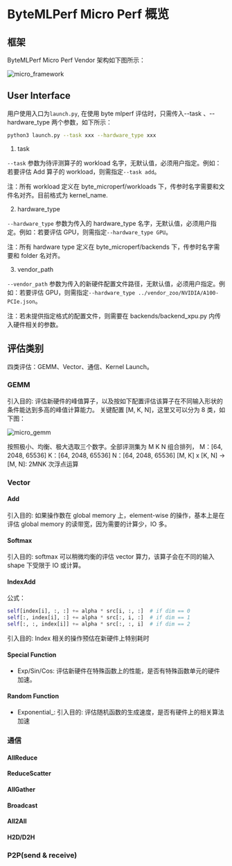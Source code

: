 
# ByteMLPerf Micro Perf 概览

## 框架

ByteMLPerf Micro Perf Vendor 架构如下图所示：

<img src={micro_framework} alt="micro_framework"></img>

## User Interface

用户使用入口为`launch.py`, 在使用 byte mlperf 评估时，只需传入--task 、--hardware_type 两个参数，如下所示：

```bash
python3 launch.py --task xxx --hardware_type xxx
```

1. task

`--task` 参数为待评测算子的 workload 名字，无默认值，必须用户指定。例如：若要评估 Add 算子的 workload，则需指定`--task add`。

注：所有 workload 定义在 byte_microperf/workloads 下，传参时名字需要和文件名对齐。目前格式为 kernel_name.

2. hardware_type

`--hardware_type` 参数为传入的 hardware_type 名字，无默认值，必须用户指定。例如：若要评估 GPU，则需指定`--hardware_type GPU`。

注：所有 hardware type 定义在 byte_microperf/backends 下，传参时名字需要和 folder 名对齐。

3. vendor_path

`--vendor_path` 参数为传入的新硬件配置文件路径，无默认值，必须用户指定。例如：若要评估 GPU，则需指定`--hardware_type ../vendor_zoo/NVIDIA/A100-PCIe.json`。

注：若未提供指定格式的配置文件，则需要在 backends/backend_xpu.py 内传入硬件相关的参数。

## 评估类别

四类评估：GEMM、Vector、通信、Kernel Launch。

### GEMM

引入目的: 评估新硬件的峰值算子，以及按如下配置评估该算子在不同输入形状的条件能达到多高的峰值计算能力。
关键配置 [M, K, N]，这里又可以分为 8 类，如下图：

<img src={micro_gemm} alt="micro_gemm"></img>

按照极小、均衡、极大选取三个数字。全部评测集为 M K N 组合排列，
M：[64, 2048, 65536]
K：[64, 2048, 65536]
N：[64, 2048, 65536]
[M, K] x [K, N] -> [M, N]: 2MNK 次浮点运算

### Vector

#### Add

引入目的: 如果操作数在 global memory 上，element-wise 的操作，基本上是在评估 global memory 的读带宽，因为需要的计算少，IO 多。

#### Softmax

引入目的: softmax 可以稍微均衡的评估 vector 算力，该算子会在不同的输入 shape 下受限于 IO 或计算。

#### IndexAdd

公式：

```python
self[index[i], :, :] += alpha * src[i, :, :]  # if dim == 0
self[:, index[i], :] += alpha * src[:, i, :]  # if dim == 1
self[:, :, index[i]] += alpha * src[:, :, i]  # if dim == 2
```

引入目的: Index 相关的操作预估在新硬件上特别耗时

#### Special Function

- Exp/Sin/Cos: 评估新硬件在特殊函数上的性能，是否有特殊函数单元的硬件加速。

#### Random Function

- Exponential\_: 引入目的: 评估随机函数的生成速度，是否有硬件上的相关算法加速

### 通信

#### AllReduce

#### ReduceScatter

#### AllGather

#### Broadcast

#### All2All

#### H2D/D2H

### P2P(send & receive)
